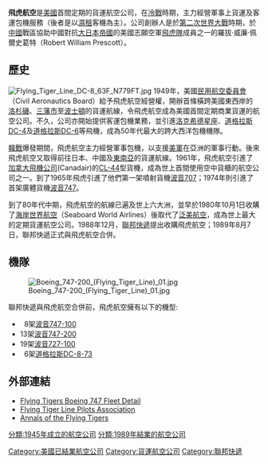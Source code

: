 {{Infobox Airline
| airline        = 飛虎航空 <br> Flying Tigers
| image          = Flying Tigers Boeing 747-200 Marmet.jpg
| image_size     = 250px
| IATA           = FT*
| ICAO           = FTL*
| callsign       = TIGER*
| founded        = 1945年
| commenced      = 1945年
| ceased         = 1989年
| hubs           = 
| secondary_hubs = 
| focus_cities   = 
| frequent_flyer = 
| lounge         = 
| alliance       = 
| subsidiaries   = 
| fleet_size     = 
| destinations   = 
| parent         = 
| company_slogan = 
| headquarters   = 
| key_people     = 
| website        = 
}}

'''飛虎航空'''是[[美國|美國]]首間定期的貨運航空公司，在[[冷戰|冷戰]]時期，主力經營軍事上貨運及客運包機服務（後者是以[[濕租|濕租]]客機為主）。公司創辦人是於[[第二次世界大戰|第二次世界大戰]]時期，於[[中國|中國]]戰區協助中國對抗[[大日本帝國|大日本帝國]]的美國志願空軍[[飛虎隊|飛虎隊]]成員之一的羅拔·威廉·佩爾史葛特（Robert William Prescott）。

== 歷史 ==
[[File:Flying_Tiger_Line_DC-8_63F_N779FT.jpg|thumb]]
1949年，美國[[民用航空委員會|民用航空委員會]]（Civil Aeronautics Board）給予飛虎航空經營權，開辦首條橫跨美國東西岸的[[洛杉磯|洛杉磯]]、[[三藩市|三藩市]]至[[波士頓|波士頓]]的貨運航線，令飛虎航空成為美國首間定期商業貨運的航空公司。不久，公司亦開始提供客運包機業務，並引進[[洛克希德星座|洛克希德星座]]、[[道格拉斯DC-4|道格拉斯DC-4]]及[[道格拉斯DC-6|道格拉斯DC-6]]等飛機，成為50年代最大的跨大西洋包機機隊。

[[韓戰|韓戰]]爆發期間，飛虎航空主力經營軍事包機，以支援[[美軍|美軍]]在亞洲的軍事行動。後來飛虎航空又取得前往日本、中國及[[東南亞|東南亞]]的貨運航線。1961年，飛虎航空引進了[[加拿大飛機公司|加拿大飛機公司]](Canadair)的[[CL-44|CL-44]]型貨機，成為世上首間使用空中貨櫃的航空公司之一。到了1965年飛虎引進了他們第一架噴射貨機[[波音707|波音707]]；1974年則引進了首架廣體貨機[[波音747|波音747]]。

到了80年代中期，飛虎航空的航線已遍及世上六大洲，並早於1980年10月1日收購了[[海岸世界航空|海岸世界航空]]（Seaboard World Airlines）後取代了[[泛美航空|泛美航空]]，成為世上最大的定期貨運航空公司。1988年12月，[[聯邦快遞|聯邦快遞]]提出收購飛虎航空；1989年8月7日，聯邦快遞正式與飛虎航空合併。

== 機隊 ==
[[File:Boeing_747-200_(Flying_Tiger_Line)_01.jpg|thumb]]

聯邦快遞與飛虎航空合併前，飛虎航空擁有以下的機型:

*  8架[[波音747|波音747-100]]
*13架[[波音747|波音747-200]]
*19架[[波音727|波音727-100]]
*  6架[[道格拉斯飛行器公司|道格拉斯]][[DC-8|DC-8-73]]

== 外部連結 ==
*[http://www.planespotters.net/Airline/Flying_Tigers?show=all Flying Tigers Boeing 747 Fleet Detail] {{Wayback|url=http://www.planespotters.net/Airline/Flying_Tigers?show=all |date=20051227104731 }}
*[http://www.flyingtigerline.org/ Flying Tiger Line Pilots Association] {{Wayback|url=http://www.flyingtigerline.org/ |date=20041125034024 }}
*[https://web.archive.org/web/20081022224530/http://www.warbirdforum.com/avg.htm Annals of the Flying Tigers]

[[Category:美國已結業航空公司|Category:美國已結業航空公司]]
[[Category:貨運航空公司|Category:貨運航空公司]]
[[Category:聯邦快遞|Category:聯邦快遞]]
[[分類:1945年成立的航空公司|分類:1945年成立的航空公司]]
[[分類:1989年結業的航空公司|分類:1989年結業的航空公司]]
